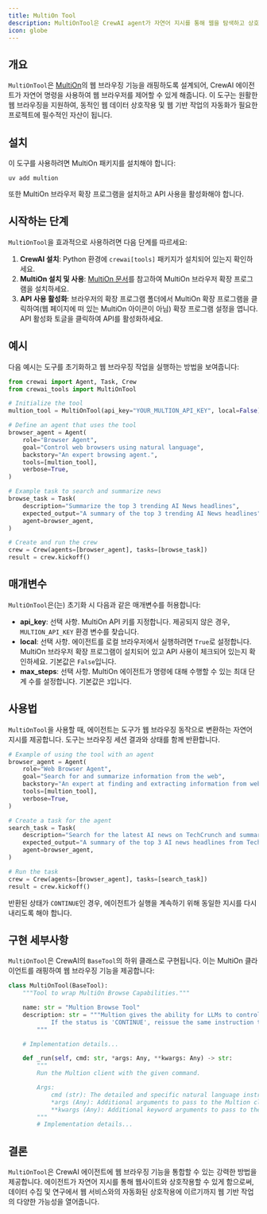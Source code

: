 ```yaml
---
title: MultiOn Tool
description: MultiOnTool은 CrewAI agent가 자연어 지시를 통해 웹을 탐색하고 상호작용할 수 있는 기능을 제공합니다.
icon: globe
---
```


## 개요

`MultiOnTool`은 [MultiOn](https://docs.multion.ai/welcome)의 웹 브라우징 기능을 래핑하도록 설계되어, CrewAI 에이전트가 자연어 명령을 사용하여 웹 브라우저를 제어할 수 있게 해줍니다. 이 도구는 원활한 웹 브라우징을 지원하여, 동적인 웹 데이터 상호작용 및 웹 기반 작업의 자동화가 필요한 프로젝트에 필수적인 자산이 됩니다.

## 설치

이 도구를 사용하려면 MultiOn 패키지를 설치해야 합니다:

```shell
uv add multion
```

또한 MultiOn 브라우저 확장 프로그램을 설치하고 API 사용을 활성화해야 합니다.

## 시작하는 단계

`MultiOnTool`을 효과적으로 사용하려면 다음 단계를 따르세요:

1. **CrewAI 설치**: Python 환경에 `crewai[tools]` 패키지가 설치되어 있는지 확인하세요.
2. **MultiOn 설치 및 사용**: [MultiOn 문서](https://docs.multion.ai/learn/browser-extension)를 참고하여 MultiOn 브라우저 확장 프로그램을 설치하세요.
3. **API 사용 활성화**: 브라우저의 확장 프로그램 폴더에서 MultiOn 확장 프로그램을 클릭하여(웹 페이지에 떠 있는 MultiOn 아이콘이 아님) 확장 프로그램 설정을 엽니다. API 활성화 토글을 클릭하여 API를 활성화하세요.

## 예시

다음 예시는 도구를 초기화하고 웹 브라우징 작업을 실행하는 방법을 보여줍니다:

```python Code
from crewai import Agent, Task, Crew
from crewai_tools import MultiOnTool

# Initialize the tool
multion_tool = MultiOnTool(api_key="YOUR_MULTION_API_KEY", local=False)

# Define an agent that uses the tool
browser_agent = Agent(
    role="Browser Agent",
    goal="Control web browsers using natural language",
    backstory="An expert browsing agent.",
    tools=[multion_tool],
    verbose=True,
)

# Example task to search and summarize news
browse_task = Task(
    description="Summarize the top 3 trending AI News headlines",
    expected_output="A summary of the top 3 trending AI News headlines",
    agent=browser_agent,
)

# Create and run the crew
crew = Crew(agents=[browser_agent], tasks=[browse_task])
result = crew.kickoff()
```

## 매개변수

`MultiOnTool`은(는) 초기화 시 다음과 같은 매개변수를 허용합니다:

- **api_key**: 선택 사항. MultiOn API 키를 지정합니다. 제공되지 않은 경우, `MULTION_API_KEY` 환경 변수를 찾습니다.
- **local**: 선택 사항. 에이전트를 로컬 브라우저에서 실행하려면 `True`로 설정합니다. MultiOn 브라우저 확장 프로그램이 설치되어 있고 API 사용이 체크되어 있는지 확인하세요. 기본값은 `False`입니다.
- **max_steps**: 선택 사항. MultiOn 에이전트가 명령에 대해 수행할 수 있는 최대 단계 수를 설정합니다. 기본값은 `3`입니다.

## 사용법

`MultiOnTool`을 사용할 때, 에이전트는 도구가 웹 브라우징 동작으로 변환하는 자연어 지시를 제공합니다. 도구는 브라우징 세션 결과와 상태를 함께 반환합니다.

```python Code
# Example of using the tool with an agent
browser_agent = Agent(
    role="Web Browser Agent",
    goal="Search for and summarize information from the web",
    backstory="An expert at finding and extracting information from websites.",
    tools=[multion_tool],
    verbose=True,
)

# Create a task for the agent
search_task = Task(
    description="Search for the latest AI news on TechCrunch and summarize the top 3 headlines",
    expected_output="A summary of the top 3 AI news headlines from TechCrunch",
    agent=browser_agent,
)

# Run the task
crew = Crew(agents=[browser_agent], tasks=[search_task])
result = crew.kickoff()
```

반환된 상태가 `CONTINUE`인 경우, 에이전트가 실행을 계속하기 위해 동일한 지시를 다시 내리도록 해야 합니다.

## 구현 세부사항

`MultiOnTool`은 CrewAI의 `BaseTool`의 하위 클래스로 구현됩니다. 이는 MultiOn 클라이언트를 래핑하여 웹 브라우징 기능을 제공합니다:

```python Code
class MultiOnTool(BaseTool):
    """Tool to wrap MultiOn Browse Capabilities."""

    name: str = "Multion Browse Tool"
    description: str = """Multion gives the ability for LLMs to control web browsers using natural language instructions.
            If the status is 'CONTINUE', reissue the same instruction to continue execution
        """

    # Implementation details...

    def _run(self, cmd: str, *args: Any, **kwargs: Any) -> str:
        """
        Run the Multion client with the given command.

        Args:
            cmd (str): The detailed and specific natural language instruction for web browsing
            *args (Any): Additional arguments to pass to the Multion client
            **kwargs (Any): Additional keyword arguments to pass to the Multion client
        """
        # Implementation details...
```

## 결론

`MultiOnTool`은 CrewAI 에이전트에 웹 브라우징 기능을 통합할 수 있는 강력한 방법을 제공합니다. 에이전트가 자연어 지시를 통해 웹사이트와 상호작용할 수 있게 함으로써, 데이터 수집 및 연구에서 웹 서비스와의 자동화된 상호작용에 이르기까지 웹 기반 작업의 다양한 가능성을 열어줍니다.
